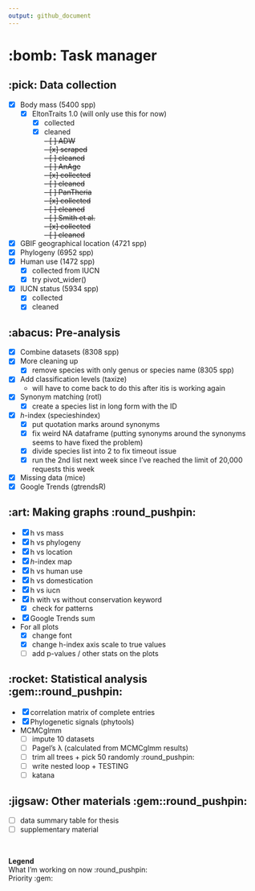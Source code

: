 ```yaml
---
output: github_document
---
```


# :bomb: Task manager

## :pick: Data collection

  - [x] Body mass (5400 spp)
    - [x] EltonTraits 1.0 (will only use this for now)
      - [x] collected 
      - [x] cleaned
      \
  ~~- [ ] ADW~~\
    ~~- [x] scraped~~\
    ~~- [ ] cleaned~~\
  ~~- [ ] AnAge~~\
    ~~- [x] collected~~\
    ~~- [ ] cleaned~~\
  ~~- [ ] PanTheria~~\
    ~~- [x] collected~~\
    ~~- [ ] cleaned~~\
  ~~- [ ] Smith et al.~~\
    ~~- [x] collected~~\
    ~~- [ ] cleaned~~
    
  - [x] GBIF geographical location (4721 spp)
  - [x] Phylogeny (6952 spp)
  - [x] Human use (1472 spp)
    - [x] collected from IUCN
    - [x] try pivot_wider() 
  - [x] IUCN status (5934 spp)
    - [x] collected
    - [x] cleaned

## :abacus: Pre-analysis

  - [x] Combine datasets (8308 spp)
  - [x] More cleaning up 
    - [x] remove species with only genus or species name (8305 spp)
  - [x] Add classification levels (taxize)
    - will have to come back to do this after itis is working again
  - [x] Synonym matching (rotl)
    - [x] create a species list in long form with the ID
  - [x] *h*-index (specieshindex)
    - [x] put quotation marks around synonyms
    - [x] fix weird NA dataframe (putting synonyms around the synonyms seems to have fixed the problem)
    - [x] divide species list into 2 to fix timeout issue
    - [x] run the 2nd list next week since I've reached the limit of 20,000 requests this week
  - [x] Missing data (mice)
  - [x] Google Trends (gtrendsR)

## :art: Making graphs :round_pushpin:

  - [x] h vs mass 
  - [x] h vs phylogeny
  - [x] h vs location 
  - [x] *h*-index map
  - [x] h vs human use
  - [x] h vs domestication
  - [x] h vs iucn
  - [x] h with vs without conservation keyword
    - [x] check for patterns
  - [x] Google Trends sum
  - For all plots
    - [x] change font
    - [x] change h-index axis scale to true values
    - [ ] add p-values / other stats on the plots

## :rocket: Statistical analysis :gem::round_pushpin:
  - [x] correlation matrix of complete entries 
  - [x] Phylogenetic signals (phytools)
  - MCMCglmm 
    - [ ] impute 10 datasets
    - [ ] Pagel's λ (calculated from MCMCglmm results)
    - [ ] trim all trees + pick 50 randomly :round_pushpin:
    - [ ] write nested loop + TESTING
    - [ ] katana
    
## :jigsaw: Other materials :gem::round_pushpin:
  - [ ] data summary table for thesis
  - [ ] supplementary material

  
\  

**Legend**\
What I'm working on now :round_pushpin:\
Priority :gem: \